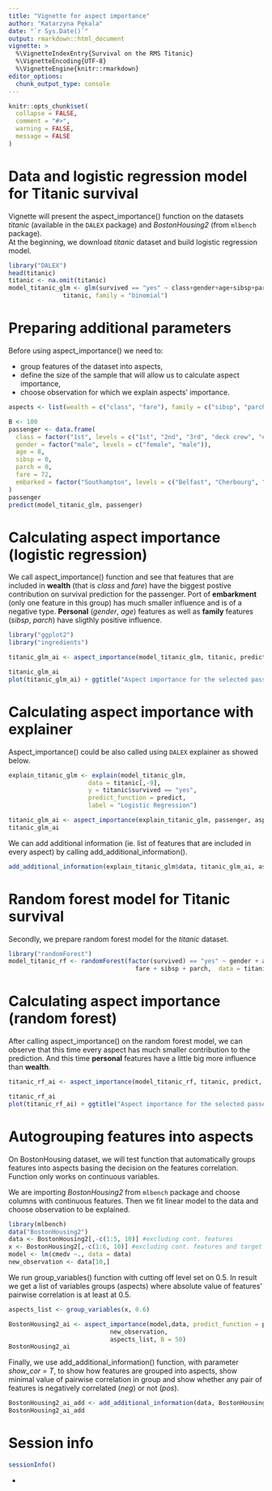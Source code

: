 ```yaml
---
title: "Vignette for aspect importance"
author: "Katarzyna Pękala"
date: "`r Sys.Date()`"
output: rmarkdown::html_document
vignette: >
  %\VignetteIndexEntry{Survival on the RMS Titanic}
  %\VignetteEncoding{UTF-8}
  %\VignetteEngine{knitr::rmarkdown}
editor_options: 
  chunk_output_type: console
---
```


```r
knitr::opts_chunk$set(
  collapse = FALSE,
  comment = "#>",
  warning = FALSE,
  message = FALSE
)
```

# Data and logistic regression model for Titanic survival

Vignette will present the aspect_importance() function on the datasets *titanic* (available in the `DALEX` package) and *BostonHousing2* (from `mlbench` package).  
At the beginning, we download *titanic* dataset and build logistic regression model.

```r
library("DALEX")
head(titanic)
titanic <- na.omit(titanic)
model_titanic_glm <- glm(survived == "yes" ~ class+gender+age+sibsp+parch+fare+embarked,
               titanic, family = "binomial")

```

#  Preparing additional parameters

Before using aspect_importance() we need to:

* group features of the dataset into aspects, 
* define the size of the sample that will allow us to calculate aspect importance,
* choose observation for which we explain aspects' importance.


```r
aspects <- list(wealth = c("class", "fare"), family = c("sibsp", "parch"), personal = c("age","gender"), embarked = "embarked")

B <- 100
passenger <- data.frame(
  class = factor("1st", levels = c("1st", "2nd", "3rd", "deck crew", "engineering crew", "restaurant staff", "victualling crew")),
  gender = factor("male", levels = c("female", "male")),
  age = 8,
  sibsp = 0,
  parch = 0,
  fare = 72,
  embarked = factor("Southampton", levels = c("Belfast", "Cherbourg", "Queenstown", "Southampton"))
)
passenger
predict(model_titanic_glm, passenger)

```

# Calculating aspect importance (logistic regression)

We call aspect_importance() function and see that features that are included in **wealth** (that is *class* and *fare*) have the biggest postive contribution on survival prediction for the passenger. Port of **embarkment** (only one feature in this group) has much smaller influence and is of a negative type. **Personal** (*gender*, *age*) features as well as **family** features (*sibsp*, *parch*) have sligthly positive influence. 


```r
library("ggplot2")
library("ingredients")

titanic_glm_ai <- aspect_importance(model_titanic_glm, titanic, predict, passenger, aspects, 100)

titanic_glm_ai
plot(titanic_glm_ai) + ggtitle("Aspect importance for the selected passenger (logistic reg.)")
```


# Calculating aspect importance with explainer

Aspect_importance() could be also called using `DALEX` explainer as showed below.

```r
explain_titanic_glm <- explain(model_titanic_glm, 
                      data = titanic[,-9],
                      y = titanic$survived == "yes", 
                      predict_function = predict,
                      label = "Logistic Regression")

titanic_glm_ai <- aspect_importance(explain_titanic_glm, passenger, aspects, 100)
titanic_glm_ai

```

We can add additional information (ie. list of features that are included in every aspect) by calling add_additional_information().

```r
add_additional_information(explain_titanic_glm$data, titanic_glm_ai, aspects)
```


# Random forest model for Titanic survival

Secondly, we prepare random forest model for the *titanic* dataset.

```r
library("randomForest")
model_titanic_rf <- randomForest(factor(survived) == "yes" ~ gender + age + class + embarked +
                                   fare + sibsp + parch,  data = titanic)

```

# Calculating aspect importance (random forest)

After calling aspect_importance() on the random forest model, we can observe that this time every aspect has much smaller contribution to the prediction. And this time **personal** features have a little big more influence than **wealth**.

```r
titanic_rf_ai <- aspect_importance(model_titanic_rf, titanic, predict, passenger, aspects, 100)

titanic_rf_ai
plot(titanic_rf_ai) + ggtitle("Aspect importance for the selected passenger (random for.)")
```

# Autogrouping features into aspects

On BostonHousing dataset, we will test function that automatically groups features into aspects basing the decision on the features correlation. Function only works on continuous variables.  

We are importing *BostonHousing2* from `mlbench` package and choose columns with continuous features. Then we fit linear model to the data and choose observation to be explained.


```r

library(mlbench)
data("BostonHousing2")
data <- BostonHousing2[,-c(1:5, 10)] #excluding cont. features
x <- BostonHousing2[,-c(1:6, 10)] #excluding cont. features and target variable
model <- lm(cmedv ~., data = data)
new_observation <- data[10,]
```


We run group_variables() function with cutting off level set on 0.5. In result we get a list of variables groups (aspects) where absolute value of features' pairwise correlation is at least at 0.5.

```r
aspects_list <- group_variables(x, 0.6)

BostonHousing2_ai <- aspect_importance(model,data, predict_function = predict,
                            new_observation,
                            aspects_list, B = 50)
BostonHousing2_ai
```

Finally, we use add_additional_information() function, with parameter *show_cor = T*, to show how features are grouped into aspects, show minimal value of pairwise correlation in group and show whether any pair of features is negatively correlated (*neg*) or not (*pos*). 

```r
BostonHousing2_ai_add <- add_additional_information(data, BostonHousing2_ai, aspects_list, show_cor = T)
BostonHousing2_ai_add

```


# Session info

```r
sessionInfo()
```
*
